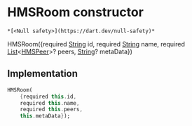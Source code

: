 # HMSRoom constructor

    *[<Null safety>](https://dart.dev/null-safety)*

HMSRoom({required [String](https://api.flutter.dev/flutter/dart-core/String-class.html) id, required [String](https://api.flutter.dev/flutter/dart-core/String-class.html) name, required [List](https://api.flutter.dev/flutter/dart-core/List-class.html)&lt;[HMSPeer](../../hmssdk_flutter/HMSPeer-class)>? peers, [String](https://api.flutter.dev/flutter/dart-core/String-class.html)? metaData})

## Implementation

```dart
HMSRoom(
    {required this.id,
    required this.name,
    required this.peers,
    this.metaData});
```
